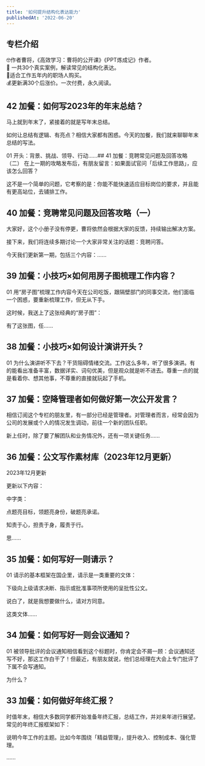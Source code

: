 ```yaml
---
title: '如何提升结构化表达能力'
publishedAt: '2022-06-20'
---
```


## 专栏介绍

🤓作者曹将，《高效学习：曹将的公开课》《PPT炼成记》作者。  
🚀 一共30个真实案例，解读常见的结构化表达。  
👔适合工作五年内的职场人购买。  
💰更新满30个后涨价。一次付费，永久阅读。

## 42 加餐：如何写2023年的年末总结？
马上就到年末了，紧接着的就是写年末总结。

如何让总结有逻辑、有亮点？相信大家都有困惑。今天的加餐，我们就来聊聊年末总结的写法。

01 开头：背景、挑战、领导、行动......## 41 加餐：竞聘常见问题及回答攻略（二）
在上一期的攻略发布后，有朋友留言：如果面试官问「后续工作思路」，应该怎么回答？

这不是一个简单的问题，它考察的是：你能不能快速适应目标岗位的要求，并且能有更高站位，去铺排工作。

## 40 加餐：竞聘常见问题及回答攻略（一）
大家好，这个小册子没有停更，曹将依然会根据大家的反馈，持续输出解决方案。

接下来，我们将连续多期讨论一个大家非常关注的话题：竞聘问答。

今天我们更新第一期，包括三个内容：......

## 39 加餐：小技巧×如何用房子图梳理工作内容？
01 用“房子图”梳理工作内容今天在公司吃饭，跟隔壁部门的同事交流，他们面临一个困惑，要重新梳理工作，但无从下手。

这时候，我送上了这张经典的“房子图”：

有了这张图，任......

## 38 加餐：小技巧×如何设计演讲开头？
01 为什么演讲听不下去？干货阻碍情绪交流。工作这么多年，听了很多演讲。有的能看出准备丰富，数据详实、词句优美，但是观众就是听不进去。尊重一点的就是看着你、想其他事，不尊重的直接就玩起了手机。

## 37 加餐：空降管理者如何做好第一次公开发言？
相信订阅这个专栏的朋友里，有一部分已经是管理者。对管理者而言，经常会因为公司的发展或个人的情况发生调动，前往一个新的团队任职。

新上任时，除了要了解团队和业务情况外，还有一项关键任务......

## 36 加餐：公文写作素材库（2023年12月更新）
2023年12月更新

更新以下内容：

中字类：

点题亮目标，领题亮身份，破题亮承诺。

知责于心，担责于身，履责于行。

思......

## 35 加餐：如何写好一则请示？
01 请示的基本框架在国企里，请示是一类重要的文体：

下级向上级请求决断、指示或批准事项所使用的呈批性公文。

说白了，就是我想要做什么，请对方同意。

这类文体......

## 34 加餐：如何写好一则会议通知？
01 被领导批评的会议通知相信看到这个标题时，你肯定会不屑一顾：会议通知还写不好，那这工作白干了！但最近，有朋友就说，他们总经理在大会上专门批评了下属不会写通知。

为什么？

## 33 加餐：如何做好年终汇报？
时值年末，相信大多数同学都开始准备年终汇报，总结工作，并对来年进行展望。常见的年终汇报框架如下：

说明今年工作的主题。比如今年围绕「精益管理」，提升收入、控制成本、强化管理。

......
